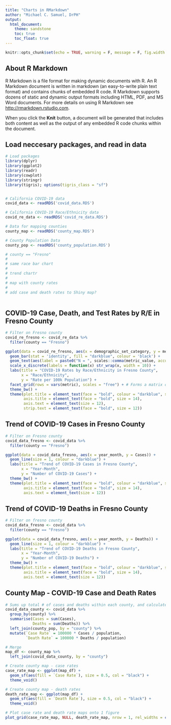 ```yaml
---
title: "Charts in RMarkdown"
author: "Michael C. Samuel, DrPH"
output: 
  html_document:
    theme: sandstone
    toc: true
    toc_float: true
---
```


```r
knitr::opts_chunk$set(echo = TRUE, warning = F, message = F, fig.width = 9, fig.height = 7)
```

## About R Markdown

R Markdown is a file format for making dynamic documents with R. An R Markdown document is written in markdown (an easy-to-write plain text format) and contains chunks of embedded R code. R Markdown supports dozens of static and dynamic output formats including HTML, PDF, and MS Word documents. For more details on using R Markdown see <http://rmarkdown.rstudio.com>.

When you click the **Knit** button, a document will be generated that includes both content as well as the output of any embedded R code chunks within the document.


## Load neccesary packages, and read in data

```r

# Load packages
library(dplyr)
library(ggplot2)
library(readr)
library(cowplot)
library(stringr)
library(tigris); options(tigris_class = "sf")


# California COVID-19 data 
covid_data <- readRDS('covid_data.RDS')

# California COVID-19 Race/Ethnicity data
covid_re_data <- readRDS('covid_re_data.RDS')

# Data for mapping counties
county_map <- readRDS('county_map.RDS')

# County Population Data
county_pop <- readRDS('county_population.RDS')

# county == "Fresno"
# 
# same race bar chart   
# 
# trend chartr
# 
# map with county rates
# 
# add case and death rates to Shiny map?
    
```


## COVID-19 Case, Death, and Test Rates by R/E in Fresno County
```r

# Filter on Fresno county
covid_re_fresno <- covid_re_data %>%
  filter(county == "Fresno")

ggplot(data = covid_re_fresno, aes(x = demographic_set_category, y = metric_value_per_100k)) + 
  geom_bar(stat = 'identity', fill = "darkblue", colour = 'black') +
  geom_text(aes(label = paste0("N = ", scales::comma(metric_value, accuracy = 1))), vjust = 1, color = 'white') +
  scale_x_discrete(labels = function(x) str_wrap(x, width = 10)) +
  labs(title = "COVID-19 Rates by Race/Ethnicity in Fresno County", 
       x = "Race/Ethnicity", 
       y = "Rate per 100k Population") +
  facet_grid(rows = vars(metric), scales = "free") + # Forms a matrix of panels defined by faceting variable (in this case, by metric variable)
  theme_bw() + 
  theme(plot.title = element_text(face = "bold", colour = "darkblue", size = 16), 
        axis.title = element_text(face = "bold", size = 14),
        axis.text = element_text(size = 12), 
        strip.text = element_text(face = "bold", size = 12)) 

```


## Trend of COVID-19 Cases in Fresno County
```r

# Filter on Fresno county
covid_data_fresno <- covid_data %>%
  filter(county == "Fresno")

ggplot(data = covid_data_fresno, aes(x = year_month, y = Cases)) +
  geom_line(size = 1, colour = "darkblue") +
  labs(title = "Trend of COVID-19 Cases in Fresno County", 
       x = "Year-Month", 
       y = "Number of COVID-19 Cases") +
  theme_bw() + 
  theme(plot.title = element_text(face = "bold", colour = "darkblue", size = 16), 
        axis.title = element_text(face = "bold", size = 14),
        axis.text = element_text(size = 12))

```

## Trend of COVID-19 Deaths in Fresno County
```r

# Filter on fresno county
covid_data_fresno <- covid_data %>%
  filter(county == "Fresno")

ggplot(data = covid_data_fresno, aes(x = year_month, y = Deaths)) +
  geom_line(size = 1, colour = "darkblue") +
  labs(title = "Trend of COVID-19 Deaths in Fresno County", 
       x = "Year-Month", 
       y = "Number of COVID-19 Deaths") +
  theme_bw() + 
  theme(plot.title = element_text(face = "bold", colour = "darkblue", size = 16), 
        axis.title = element_text(face = "bold", size = 14),
        axis.text = element_text(size = 12))

```


## County Map - COVID-19 Case and Death Rates
```r

# Sums up total # of cases and deaths within each county, and calculate case and death rates
covid_data_county <- covid_data %>%
  group_by(county) %>%
  summarise(Cases = sum(Cases), 
            Deaths = sum(Deaths)) %>%
  left_join(county_pop, by = "county") %>%
  mutate(`Case Rate` = 100000 * Cases / population, 
         `Death Rate` = 100000 * Deaths / population)

# Merge
map_df <- county_map %>%
  left_join(covid_data_county, by = "county") 

# Create county map - case rates
case_rate_map <- ggplot(map_df) +
  geom_sf(aes(fill = `Case Rate`), size = 0.5, col = "black") +
  theme_void()

# Create county map - death rates
death_rate_map <- ggplot(map_df) +
  geom_sf(aes(fill = `Death Rate`), size = 0.5, col = "black") +
  theme_void()

# Plot case rate and death rate maps onto 1 figure
plot_grid(case_rate_map, NULL, death_rate_map, nrow = 1, rel_widths = c(0.45, 0.10, 0.45))

```

<!-- ```{r} -->
<!-- library(dplyr) -->
<!-- library(ggplot2) -->
<!-- library(readr) -->

<!-- covid_re_url <- "https://data.chhs.ca.gov/dataset/f88f9d7f-635d-4334-9dac-4ce773afe4e5/resource/b500dae2-9e58-428e-b125-82c7e9b07abb/download/covid19demographicratecumulative.csv" -->

<!-- covid_re     <- read_csv(covid_re_url) %>%   -->
<!--                    filter(county == "California", demographic_set == "race_ethnicity") -->


<!-- # simplest poss bar.... -->


<!-- ggplot(data=covid_re, aes(x=demographic_set_category, y=metric_value_per_100k)      ) + geom_bar(stat = "identity") + -->
<!--    facet_grid(rows=vars(metric), scales = "free") -->



<!-- covid_re_2 <- covid_re %>% select(metric, demographic_set_category,   -->
<!--                                   N = metric_value, -->
<!--                                   Rate = metric_value_per_100k)  %>% -->
<!--                pivot_longer(cols=N:Rate) -->

<!-- ggplot(data=covid_re_2, aes(x=demographic_set_category, y=value)      ) + geom_bar(stat = "identity") + -->
<!--    facet_grid(rows=vars(metric), cols=vars(name), scales = "free") -->




<!-- ``` -->


<!-- ```{r} -->




<!-- library(dplyr) -->
<!-- library(readr) -->
<!-- library(summarytools) -->
<!-- library(ggplot2) -->
<!-- library(tidyr) -->


<!-- covid_re_url <- "https://data.chhs.ca.gov/dataset/f88f9d7f-635d-4334-9dac-4ce773afe4e5/resource/b500dae2-9e58-428e-b125-82c7e9b07abb/download/covid19demographicratecumulative.csv" -->
<!-- covid_re     <- read_csv(covid_re_url) %>%  filter(county == "California", demographic_set == "race_ethnicity") -->


<!-- ggplot(data = covid_re, aes(x=demographic_set_category,y=metric_value_per_100k, fill=demographic_set_category)) + geom_bar(stat="identity") + facet_grid(rows=vars(metric), scales="free") -->



<!-- covidODP <- "https://data.chhs.ca.gov/dataset/f333528b-4d38-4814-bebb-12db1f10f535/resource/046cdd2b-31e5-4d34-9ed3-b48cdbc4be7a/download/covid19cases_test.csv" -->

<!-- covid_data <- read_csv(covidODP) -->






<!-- covid_data_ca <- covid_data %>%  -->
<!--                   filter(area == "California") %>% -->
<!--                   select(population, date, cases, deaths) -->




<!-- ggplot(data = covid_data_ca, aes(x=date,y=cases)) + geom_line() -->
<!-- ggplot(data = covid_data_ca, aes(x=date,y=cases)) + geom_bar(stat="identity") -->



<!-- covid_data_ca <- covid_data_ca %>% pivot_longer(cols=cases:deaths) -->

<!-- ggplot(data = covid_data_ca, aes(x=date,y=value, col=name)) + geom_line() -->


<!-- freq(covid_data$area) -->
<!-- ``` -->



<!-- ```{r} -->

<!-- server <- function(input, output) { -->

<!--         output$cmap <- renderggiraph({ -->

<!--             g <- ggplot(map.data) + -->
<!--                 geom_sf() + -->
<!--                 geom_sf_interactive(aes(tooltip = county, -->
<!--                                         data_id = county), -->
<!--                                     size = 0.5) + -->
<!--                 theme(axis.line=element_blank(), -->
<!--                       axis.text.x=element_blank(), -->
<!--                       axis.text.y=element_blank(), -->
<!--                       axis.ticks=element_blank(), -->
<!--                       axis.title.x=element_blank(), -->
<!--                       axis.title.y=element_blank(), -->
<!--                       legend.position="none", -->
<!--                       panel.background=element_blank(), -->
<!--                       panel.border=element_blank(), -->
<!--                       panel.grid.major=element_line(colour = "transparent"), -->
<!--                       panel.grid.minor=element_blank(), -->
<!--                       plot.background=element_blank()) -->

<!--             ggiraph(code = print(g), -->
<!--                     height_svg = 8, -->
<!--                     selection_type = "single", -->
<!--                     hover_css = "cursor:pointer;fill:blue;stroke:blue;") -->

<!--         }) -->


<!-- } -->



<!-- ``` -->




